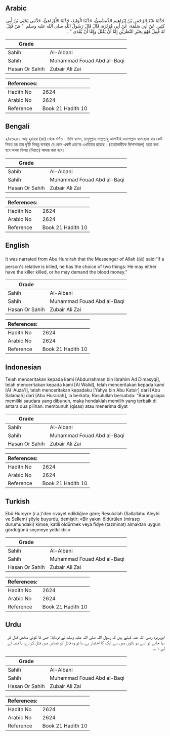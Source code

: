 ## Arabic


<div dir="rtl" lang="ar" style={{fontSize:'larger',backgroundColor:'#f8f9fa',padding:20}}>
حَدَّثَنَا عَبْدُ الرَّحْمَنِ بْنُ إِبْرَاهِيمَ الدِّمَشْقِيُّ، حَدَّثَنَا الْوَلِيدُ، حَدَّثَنَا الأَوْزَاعِيُّ، حَدَّثَنِي يَحْيَى بْنُ أَبِي كَثِيرٍ، عَنْ أَبِي سَلَمَةَ، عَنْ أَبِي هُرَيْرَةَ، قَالَ قَالَ رَسُولُ اللَّهِ صلى الله عليه وسلم ‏ "‏ مَنْ قُتِلَ لَهُ قَتِيلٌ فَهُوَ بِخَيْرِ النَّظَرَيْنِ إِمَّا أَنْ يَقْتُلَ وَإِمَّا أَنْ يُفْدَى ‏"‏ ‏.‏
</div>
<div style={{backgroundColor:'#f8f9fa',padding:20, marginBottom: 10}}><table> <thead> <tr> <th>Grade</th> <th></th> </tr> </thead> <tbody> <tr><td>Sahih</td><td>Al-Albani</td></tr><tr><td>Sahih</td><td>Muhammad Fouad Abd al-Baqi</td></tr><tr><td>Hasan Or Sahih</td><td>Zubair Ali Zai</td></tr></tbody></table><table> <thead> <tr> <th>References:</th> <th></th> </tr> </thead> <tbody><tr><td>Hadith No</td><td>2624</td></tr><tr><td>Arabic No</td><td>2624</td></tr><tr><td>Reference</td><td>Book 21 Hadith 10</td></tr></tbody></table></div>

## Bengali


<div dir="ltr" lang="bn" style={{fontSize:'larger',backgroundColor:'#f8f9fa',padding:20}}>
২/২৬২৪। আবূ হুরায়রা (রাঃ) থেকে বর্ণিত। তিনি বলেন, রাসূলুল্লাহ সাল্লাল্লাহু আলাইহি ওয়াসাল্লাম বলেছেনঃ যার কেউ নিহত হয় তার দু’টি বিকল্প ব্যবস্থার যে কোন একটি গ্রহণের এখতিয়ার রয়েছে। (হত্যাকারীকে কিসাসস্বরূপ) হত্যা করা হবে অথবা ফিদ্য়া (দিয়াত) আদায় করা হবে।
</div>
<div style={{backgroundColor:'#f8f9fa',padding:20, marginBottom: 10}}><table> <thead> <tr> <th>Grade</th> <th></th> </tr> </thead> <tbody> <tr><td>Sahih</td><td>Al-Albani</td></tr><tr><td>Sahih</td><td>Muhammad Fouad Abd al-Baqi</td></tr><tr><td>Hasan Or Sahih</td><td>Zubair Ali Zai</td></tr></tbody></table><table> <thead> <tr> <th>References:</th> <th></th> </tr> </thead> <tbody><tr><td>Hadith No</td><td>2624</td></tr><tr><td>Arabic No</td><td>2624</td></tr><tr><td>Reference</td><td>Book 21 Hadith 10</td></tr></tbody></table></div>

## English


<div dir="ltr" lang="en" style={{fontSize:'larger',backgroundColor:'#f8f9fa',padding:20}}>
It was narrated from Abu Hurairah that the Messenger of Allah (ﷺ) said:“If a person's relative is killed, he has the choice of two things: He may either have the killer killed, or he may demand the blood money.”
</div>
<div style={{backgroundColor:'#f8f9fa',padding:20, marginBottom: 10}}><table> <thead> <tr> <th>Grade</th> <th></th> </tr> </thead> <tbody> <tr><td>Sahih</td><td>Al-Albani</td></tr><tr><td>Sahih</td><td>Muhammad Fouad Abd al-Baqi</td></tr><tr><td>Hasan Or Sahih</td><td>Zubair Ali Zai</td></tr></tbody></table><table> <thead> <tr> <th>References:</th> <th></th> </tr> </thead> <tbody><tr><td>Hadith No</td><td>2624</td></tr><tr><td>Arabic No</td><td>2624</td></tr><tr><td>Reference</td><td>Book 21 Hadith 10</td></tr></tbody></table></div>

## Indonesian


<div dir="ltr" lang="id" style={{fontSize:'larger',backgroundColor:'#f8f9fa',padding:20}}>
Telah menceritakan kepada kami [Abdurrahman bin Ibrahim Ad Dimasyqi], telah menceritakan kepada kami [Al Walid], telah menceritakan kepada kami [Al 'Auza'i], telah menceritakan kepadaku [Yahya bin Abu Katsir] dari [Abu Salamah] dari [Abu Hurairah], ia berkata; Rasulullah bersabda: "Barangsiapa memiliki saudara yang dibunuh, maka hendaklah memilih yang terbaik di antara dua pilihan: membunuh (qisas) atau menerima diyat
</div>
<div style={{backgroundColor:'#f8f9fa',padding:20, marginBottom: 10}}><table> <thead> <tr> <th>Grade</th> <th></th> </tr> </thead> <tbody> <tr><td>Sahih</td><td>Al-Albani</td></tr><tr><td>Sahih</td><td>Muhammad Fouad Abd al-Baqi</td></tr><tr><td>Hasan Or Sahih</td><td>Zubair Ali Zai</td></tr></tbody></table><table> <thead> <tr> <th>References:</th> <th></th> </tr> </thead> <tbody><tr><td>Hadith No</td><td>2624</td></tr><tr><td>Arabic No</td><td>2624</td></tr><tr><td>Reference</td><td>Book 21 Hadith 10</td></tr></tbody></table></div>

## Turkish


<div dir="ltr" lang="tr" style={{fontSize:'larger',backgroundColor:'#f8f9fa',padding:20}}>
Ebû Hureyre (r.a.)'den rivayet edildiğine göre; Resulullah (Sallallahu Aleyhi ve Sellem) şöyle buyurdu, demiştir: «Bir yakını öldürülen (mirasçı durumundaki) kimse, katili öldürmek veya fidye (tazminat) almaktan uygun gördüğünü seçmeye yetkilidir.»
</div>
<div style={{backgroundColor:'#f8f9fa',padding:20, marginBottom: 10}}><table> <thead> <tr> <th>Grade</th> <th></th> </tr> </thead> <tbody> <tr><td>Sahih</td><td>Al-Albani</td></tr><tr><td>Sahih</td><td>Muhammad Fouad Abd al-Baqi</td></tr><tr><td>Hasan Or Sahih</td><td>Zubair Ali Zai</td></tr></tbody></table><table> <thead> <tr> <th>References:</th> <th></th> </tr> </thead> <tbody><tr><td>Hadith No</td><td>2624</td></tr><tr><td>Arabic No</td><td>2624</td></tr><tr><td>Reference</td><td>Book 21 Hadith 10</td></tr></tbody></table></div>

## Urdu


<div dir="rtl" lang="ur" style={{fontSize:'larger',backgroundColor:'#f8f9fa',padding:20}}>
ابوہریرہ رضی اللہ عنہ کہتے ہیں کہ رسول اللہ صلی اللہ علیہ وسلم نے فرمایا: جس کا کوئی شخص قتل کر دیا جائے تو اسے دو باتوں میں سے ایک کا اختیار ہے، یا تو وہ قاتل کو قصاص میں قتل کر دے، یا فدیہ لے لے ۱؎۔
</div>
<div style={{backgroundColor:'#f8f9fa',padding:20, marginBottom: 10}}><table> <thead> <tr> <th>Grade</th> <th></th> </tr> </thead> <tbody> <tr><td>Sahih</td><td>Al-Albani</td></tr><tr><td>Sahih</td><td>Muhammad Fouad Abd al-Baqi</td></tr><tr><td>Hasan Or Sahih</td><td>Zubair Ali Zai</td></tr></tbody></table><table> <thead> <tr> <th>References:</th> <th></th> </tr> </thead> <tbody><tr><td>Hadith No</td><td>2624</td></tr><tr><td>Arabic No</td><td>2624</td></tr><tr><td>Reference</td><td>Book 21 Hadith 10</td></tr></tbody></table></div>